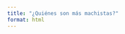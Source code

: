 ```yaml
---
title: "¿Quiénes son más machistas?"
format: html
---
```


::: {.flourish-embed .flourish-bubble-chart data-src="visualisation/23160271"}
```{=html}
<script src="https://public.flourish.studio/resources/embed.js"</script>
```

<noscript><img src="https://public.flourish.studio/visualisation/23160271/thumbnail" alt="bubble-chart visualization" width="100%"/></noscript>
:::

Todas estas cuestiones se ilustran con claridad si se observa la imagen anterior. (interpretar el gráfico)(Terminar el párrafo hablando de que las mujeres más famosas apenas se acercan a los cantantes masculinos en cuanto a  la presencia de indicadores machistas)

En cambio, las mujeres también usan en ocasiones la música como una herramienta para empoderarse.

------------------------------------------------------------------------

::: {style="display: flex; justify-content: space-between; align-items: center; margin-top: 3rem; font-size: 1.1em;"}
<a href="evolucion_indicadores.qmd" style="color: #C674FF; text-decoration: none;"> <i class="fa-solid fa-backward-step" style="margin-right: 8px;"></i> Evolución temporal </a> <a href="evolucion_generos.qmd" style="color: #C674FF; text-decoration: none;"> La muerte del pop <i class="fa-solid fa-forward-step" style="margin-left: 8px;"></i> </a>
:::
